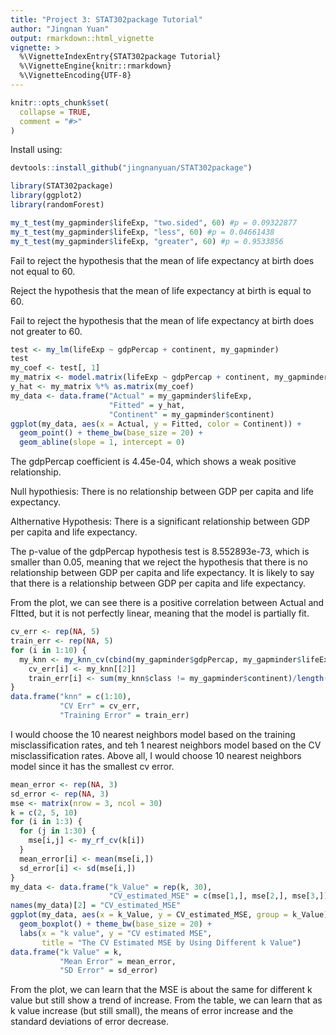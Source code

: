 ```yaml
---
title: "Project 3: STAT302package Tutorial"
author: "Jingnan Yuan"
output: rmarkdown::html_vignette
vignette: >
  %\VignetteIndexEntry{STAT302package Tutorial}
  %\VignetteEngine{knitr::rmarkdown}
  %\VignetteEncoding{UTF-8}
---
```


```r
knitr::opts_chunk$set(
  collapse = TRUE,
  comment = "#>"
)
```

Install \texttt{STAT302package} using:
```r
devtools::install_github("jingnanyuan/STAT302package")
```


```r
library(STAT302package)
library(ggplot2)
library(randomForest)
```

```r
my_t_test(my_gapminder$lifeExp, "two.sided", 60) #p = 0.09322877
my_t_test(my_gapminder$lifeExp, "less", 60) #p = 0.04661438
my_t_test(my_gapminder$lifeExp, "greater", 60) #p = 0.9533856
```
Fail to reject the hypothesis that the mean of life expectancy at birth does not equal to 60.

Reject the hypothesis that the mean of life expectancy at birth is equal to 60.

Fail to reject the hypothesis that the mean of life expectancy at birth does not greater to 60.

```r
test <- my_lm(lifeExp ~ gdpPercap + continent, my_gapminder)
test
my_coef <- test[, 1]
my_matrix <- model.matrix(lifeExp ~ gdpPercap + continent, my_gapminder)
y_hat <- my_matrix %*% as.matrix(my_coef)
my_data <- data.frame("Actual" = my_gapminder$lifeExp,
                      "Fitted" = y_hat,
                      "Continent" = my_gapminder$continent)
ggplot(my_data, aes(x = Actual, y = Fitted, color = Continent)) +
  geom_point() + theme_bw(base_size = 20) +
  geom_abline(slope = 1, intercept = 0)
```

The gdpPercap coefficient is 4.45e-04, which shows a weak positive relationship. 

Null hypothiesis: There is no relationship between GDP per capita and life expectancy.

Althernative Hypothesis: There is a significant relationship between GDP per capita and life expectancy.

The p-value of the gdpPercap hypothesis test is 8.552893e-73, which is smaller than 0.05, 
  meaning that we reject the hypothesis that there is no relationship between GDP per capita and life expectancy. 
  It is likely to say that there is a relationship between GDP per capita and life expectancy.

From the plot, we can see there is a positive correlation between Actual and FItted, but it is not perfectly linear, meaning that the model is partially fit.

```r
cv_err <- rep(NA, 5)
train_err <- rep(NA, 5)
for (i in 1:10) {
  my_knn <- my_knn_cv(cbind(my_gapminder$gdpPercap, my_gapminder$lifeExp), my_gapminder$continent, i, 5)
    cv_err[i] <- my_knn[[2]]
    train_err[i] <- sum(my_knn$class != my_gapminder$continent)/length(my_gapminder$continent)
}
data.frame("knn" = c(1:10),
           "CV Err" = cv_err,
           "Training Error" = train_err)
```

I would choose the 10 nearest neighbors model based on the training misclassification rates, and teh 1 nearest neighbors model based on the CV misclassification rates. Above all, I would choose 10 nearest neighbors model since it has the smallest cv error. 

```r
mean_error <- rep(NA, 3)
sd_error <- rep(NA, 3)
mse <- matrix(nrow = 3, ncol = 30)
k = c(2, 5, 10)
for (i in 1:3) {
  for (j in 1:30) {
    mse[i,j] <- my_rf_cv(k[i])
  }
  mean_error[i] <- mean(mse[i,])
  sd_error[i] <- sd(mse[i,])
}
my_data <- data.frame("k_Value" = rep(k, 30),
                      "CV_estimated_MSE" = c(mse[1,], mse[2,], mse[3,]))
names(my_data)[2] = "CV_estimated_MSE"
ggplot(my_data, aes(x = k_Value, y = CV_estimated_MSE, group = k_Value)) +
  geom_boxplot() + theme_bw(base_size = 20) +
  labs(x = "k value", y = "CV estimated MSE",
       title = "The CV Estimated MSE by Using Different k Value") 
data.frame("k Value" = k,
           "Mean Error" = mean_error,
           "SD Error" = sd_error)
```

From the plot, we can learn that the MSE is about the same for different k value but still show a trend of increase. From the table, we can learn that as k value increase (but still small), the means of error increase and the standard deviations of error decrease.
